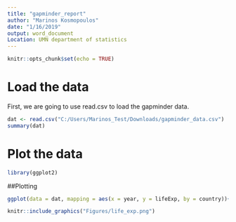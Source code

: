 ```yaml
---
title: "gapminder_report"
author: "Marinos Kosmopoulos"
date: "1/16/2019"
output: word_document
Location: UMN department of statistics
---
```


```r
knitr::opts_chunk$set(echo = TRUE)
```

# Load the data

First, we are going to use read.csv to load the gapminder data.

```r
dat <- read.csv("C:/Users/Marinos_Test/Downloads/gapminder_data.csv")
summary(dat)
```

# Plot the data

```r
library(ggplot2)
```

##Plotting

```r
ggplot(data = dat, mapping = aes(x = year, y = lifeExp, by = country))+facet_wrap(~continent)+geom_line()+ theme_bw()
```

```r
knitr::include_graphics("Figures/life_exp.png")
```

